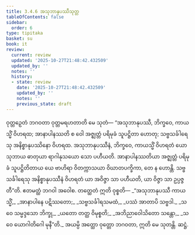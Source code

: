 ```yaml
---
title: 3.4.6 အသုဘာနုပဿီသုတ္တ
tableOfContents: false
sidebar:
  order: 6
type: tipitaka
basket: su
book: it
review:
  current: review
  updated: '2025-10-27T21:48:42.432509'
  updated_by: ''
  notes: ''
  history:
  - state: review
    date: '2025-10-27T21:48:42.432509'
    updated_by: ''
    notes: ''
    previous_state: draft
---
```



<ReviewStatus review={frontmatter.review} showDetails={true} />

<HypothesisAnnotation frontmatter={frontmatter} />

<DynamicBreadcrumb />

<Division number="85" book="it" e="ch" v="18" p="250">

<Paragraph number="591" book="it">
ဝုတ္တဉှေတံ ဘဂဝတာ ဝုတ္တမရဟတာတိ မေ သုတံ—
</Paragraph>

<Paragraph number="592" book="it">
“အသုဘာနုပဿီ, ဘိက္ခဝေ, ကာယသ္မိံ ဝိဟရထ; အာနာပါနဿတိ စ ဝေါ အဇ္ဈတ္တံ ပရိမုခံ သူပဋ္ဌိတာ ဟောတု; သဗ္ဗသင်္ခါရေသု အနိစ္စာနုပဿိနော ဝိဟရထ. အသုဘာနုပဿီနံ, ဘိက္ခဝေ, ကာယသ္မိံ ဝိဟရတံ ယော သုဘာယ ဓာတုယာ ရာဂါနုသယော သော ပဟီယတိ. အာနာပါနဿတိယာ အဇ္ဈတ္တံ ပရိမုခံ သူပဋ္ဌိတိတာယ ယေ ဗာဟိရာ ဝိတက္ကာသယာ ဝိဃာတပက္ခိကာ, တေ န ဟောန္တိ. သဗ္ဗသင်္ခါရေသု အနိစ္စာနုပဿီနံ ဝိဟရတံ ယာ အဝိဇ္ဇာ သာ ပဟီယတိ, ယာ ဝိဇ္ဇာ သာ ဥပ္ပဇ္ဇတီ”တိ. ဧတမတ္ထံ ဘဂဝါ အဝေါစ. တတ္ထေတံ ဣတိ ဝုစ္စတိ—
</Paragraph>

<Paragraph number="593" type="verses" book="it">
_“အသုဘာနုပဿီ ကာယသ္မိံ,_  
_အာနာပါနေ ပဋိဿတော;_  
_သဗ္ဗသင်္ခါရသမထံ,_  
_ပဿံ အာတာပိ သဗ္ဗဒါ._  

</Paragraph>

<Paragraph number="594" type="verses" book="it">
_သ ဝေ သမ္မဒ္ဒသော ဘိက္ခု,_  
_ယတော တတ္ထ ဝိမုစ္စတိ;_  
_အဘိညာဝေါသိတော သန္တော,_  
_သ ဝေ ယောဂါတိဂေါ မုနီ”တိ._  

</Paragraph>

<Paragraph number="595" book="it">
အယမ္ပိ အတ္ထော ဝုတ္တော ဘဂဝတာ, ဣတိ မေ သုတန္တိ.

</Paragraph>
</Division>

<Paragraph number="596" type="center" book="it">
ဆဋ္ဌံ.
</Paragraph>